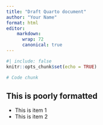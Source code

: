 ```yaml
---
title: "Draft Quarto document"
author: "Your Name"
format: html
editor: 
    markdown:
      wrap: 72
      canonical: true
---
```


```r
#| include: false
knitr::opts_chunk$set(echo = TRUE)
```

```r
# Code chunk
```

## This is poorly formatted

-   This is item 1
-   This is item 2

